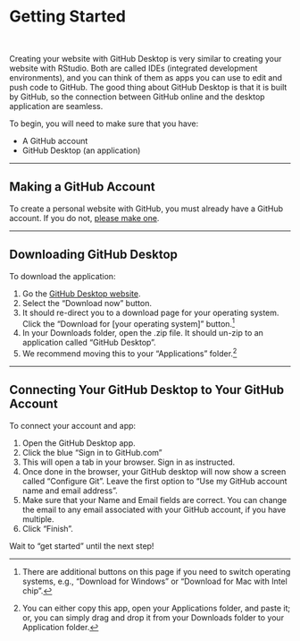 # Getting Started {.sec-desktop}

<br>

Creating your website with GitHub Desktop is very similar to creating your website with RStudio. Both are called IDEs (integrated development environments), and you can think of them as apps you can use to edit and push code to GitHub. The good thing about GitHub Desktop is that it is built by GitHub, so the connection between GitHub online and the desktop application are seamless.

To begin, you will need to make sure that you have:

* A GitHub account
* GitHub Desktop (an application)

<hr>

## Making a GitHub Account

To create a personal website with GitHub, you must already have a GitHub account. If you do not, [please make one](https://docs.github.com/en/get-started/start-your-journey/creating-an-account-on-github).

<hr>

## Downloading GitHub Desktop

To download the application:

1. Go the [GitHub Desktop website](https://github.com/apps/desktop).
2. Select the "Download now" button. 
3. It should re-direct you to a download page for your operating system. Click the "Download for [your operating system]" button.^[There are additional buttons on this page if you need to switch operating systems, e.g., "Download for Windows" or "Download for Mac with Intel chip".]
4. In your Downloads folder, open the .zip file. It should un-zip to an application called "GitHub Desktop".
5. We recommend moving this to your "Applications" folder.^[You can either copy this app, open your Applications folder, and paste it; or, you can simply drag and drop it from your Downloads folder to your Application folder.]

<hr>

## Connecting Your GitHub Desktop to Your GitHub Account

To connect your account and app:

1. Open the GitHub Desktop app.
2. Click the blue "Sign in to GitHub.com"
3. This will open a tab in your browser. Sign in as instructed.
4. Once done in the browser, your GitHub desktop will now show a screen called "Configure Git". Leave the first option to "Use my GitHub account name and email address".
5. Make sure that your Name and Email fields are correct. You can change the email to any email associated with your GitHub account, if you have multiple.
6. Click "Finish".

Wait to "get started" until the next step!

